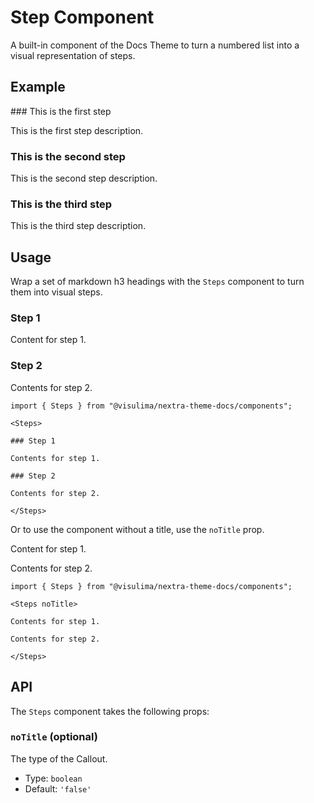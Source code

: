 
# Step Component

A built-in component of the Docs Theme to turn a numbered list into a visual
representation of steps.

## Example

<Steps>
### This is the first step

This is the first step description.

### This is the second step

This is the second step description.

### This is the third step

This is the third step description.

</Steps>

## Usage

Wrap a set of markdown h3 headings with the `Steps` component to turn them into
visual steps.

<Steps>

### Step 1

Content for step 1.

### Step 2

Contents for step 2.

</Steps>

```mdx
import { Steps } from "@visulima/nextra-theme-docs/components";

<Steps>

### Step 1

Contents for step 1.

### Step 2

Contents for step 2.

</Steps>
```

Or to use the component without a title, use the `noTitle` prop.

<Steps noTitle>

Content for step 1.

Contents for step 2.

</Steps>

```mdx
import { Steps } from "@visulima/nextra-theme-docs/components";

<Steps noTitle>

Contents for step 1.

Contents for step 2.

</Steps>
```

## API

The `Steps` component takes the following props:

### `noTitle` (optional)

The type of the Callout.

-   Type: `boolean`
-   Default: `'false'`
